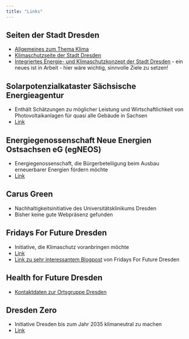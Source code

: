 ```yaml
---
title: "Links"
---
```

<!-- ::: {.callout-note} -->
<!-- ## -->
<!-- Auf dieser Seite findet sich eine noch eher wenig bis gar nicht kommentierte (Kommentierung jedoch geplant) Sammlung von Links zum Thema Solarenergie in Dresden sowie auch einige allgemeinere Links zum Thema Energie und Energiewende in Dresden. -->
<!-- ::: -->


## Seiten der Stadt Dresden
* [Allgemeines zum Thema Klima](https://www.dresden.de/de/stadtraum/umwelt/umwelt/klima-und-energie.php?pk_campaign=Shortcut&pk_kwd=klima)
* [Klimaschutzseite der Stadt Dresden](https://www.dresden.de/de/stadtraum/umwelt/umwelt/klima-und-energie/Klimaschutz.php)
* [Integriertes Energie- und Klimaschutzkonzept der Stadt Dresden](https://www.dresden.de/de/stadtraum/umwelt/umwelt/klima-und-energie/klimaschutz/klimaschutzkonzept.php) - ein neues ist in Arbeit - hier wäre wichtig, sinnvolle Ziele zu setzen!

## Solarpotenzialkataster Sächsische Energieagentur
* Enthält Schätzungen zu möglicher Leistung und Wirtschaftlichkeit von Photovoltaikanlagen für quasi alle Gebäude in Sachsen
* [Link](https://solarkataster-sachsen.de/)

## Energiegenossenschaft Neue Energien Ostsachsen eG (egNEOS)
* Energiegenossenschaft, die Bürgerbeteiligung beim Ausbau erneuerbarer Energien fördern möchte
* [Link](https://egneos.de/)

## Carus Green
* Nachhaltigkeitsinitiative des Universitätsklinikums Dresden
* Bisher keine gute Webpräsenz gefunden

## Fridays For Future Dresden
* Initiative, die Klimaschutz voranbringen möchte
* [Link](https://fffdd.de/)
* [Link zu sehr interessantem Blogpost](https://fffdd.de/blog/treibhausgasbilanz/) von Fridays For Future Dresden

## Health for Future Dresden
* [Kontaktdaten zur Ortsgruppe Dresden](https://healthforfuture.de/health-for-future-ortsgruppen/)

## Dresden Zero
* Initiative Dresden bis zum Jahr 2035 klimaneutral zu machen
* [Link](https://dresdenzero.de/)


<!-- ## VEE Sachsen -->
<!-- [Vereinigung zur Förderung der Nutzung Erneuerbarer Energien](https://www.vee-sachsen.de/node/) -->



<!-- ## Sachsenenergie -->
<!-- * [Link](https://www.sachsenenergie.de/) -->
<!-- * Für mich auf den ersten Blick keine aussagekräftigen Informationen zum Thema Energiewende etc. ersichtlich -->

<!-- ## Regionaler Solarverein Dresden e. V. RSD  -->
<!-- * [Link](https://branchenbuch.meinestadt.de/dresden/company/11997431/) -->

<!-- ## Infos zum Thema Energie des Landes Sachsen -->
<!-- [Link](https://www.energie.sachsen.de/index.html) -->

<!-- ## Netzwerk Eurosolar -->
<!-- * Überregionaler Verein zur Förderung erneuerbarer Energien: [Link](https://www.eurosolar.de) -->
